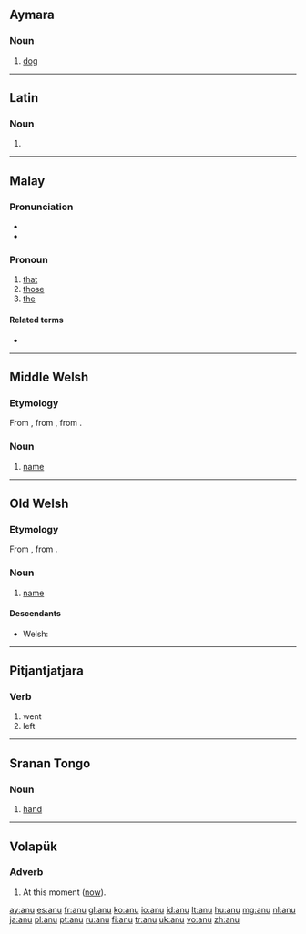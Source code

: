 {{also|Anu}}
==Aymara==

===Noun===
{{head|ay|noun}}

# [[dog]]

----

==Latin==

===Noun===
{{la-noun-form|anū}}

# {{inflection of|anus|anus|abl|s|lang=la}}

----

==Malay==

===Pronunciation===
* {{IPA|/anu/|lang=ms}}
* {{rhymes|anu|nu|u|lang=ms}}

===Pronoun===
{{head|ms|pronoun|unused, replaced with|itu}}

# [[that]]
# [[those]]
# [[the]]

====Related terms====
* {{l|ms|itu}}

----

==Middle Welsh==

===Etymology===
From {{etyl|owl|wlm}} {{term|anu|lang=owl}}, from {{proto|Celtic|anman|lang=wlm}}, from {{proto|Indo-European|h₁nḗh₃mn̥|lang=wlm}}.

===Noun===
{{head|wlm|noun}}

# [[name]]

----

==Old Welsh==

===Etymology===
From {{proto|Celtic|anman|lang=owl}}, from {{proto|Indo-European|h₁nḗh₃mn̥|lang=owl}}.

===Noun===
{{head|owl|noun}}

# [[name]]

====Descendants====
* Welsh: {{l|cy|enw}}

----

==Pitjantjatjara==

===Verb===
{{head|pjt|verb form}}

# went
# left

----

==Sranan Tongo==

===Noun===
{{head|srn|noun}}

# [[hand]]

----

==Volapük==

===Adverb===
{{head|vo|adverb}}

# At this moment ([[now]]).

[[ay:anu]]
[[es:anu]]
[[fr:anu]]
[[gl:anu]]
[[ko:anu]]
[[io:anu]]
[[id:anu]]
[[lt:anu]]
[[hu:anu]]
[[mg:anu]]
[[nl:anu]]
[[ja:anu]]
[[pl:anu]]
[[pt:anu]]
[[ru:anu]]
[[fi:anu]]
[[tr:anu]]
[[uk:anu]]
[[vo:anu]]
[[zh:anu]]